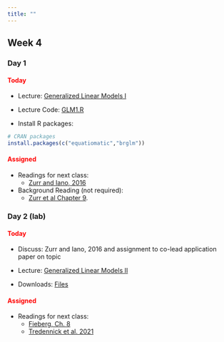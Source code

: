 ```yaml
---
title: ""
---
```


## Week 4

### Day 1

#### [Today]{style="color:red;"}

-   Lecture: <a href="/FW680A4/glm1.qmd">Generalized Linear Models I</a>

-   Lecture Code: <a href="/FW680A4/glm1.R">GLM1.R</a>

-   Install R packages:

```r
# CRAN packages
install.packages(c("equatiomatic","brglm"))
```

#### [Assigned]{style="color:red;"}

-   Readings for next class: 
    - <a href="/readings/Zurr and Iano 2016.pdf">Zurr and Iano, 2016</a>

- Background Reading (not required): 
  - <a href="/readings/Zurr et al Chapter 9.pdf"> Zurr et al Chapter 9</a>. 




### Day 2 (lab)

#### [Today]{style="color:red;"}

-   Discuss: Zurr and Iano, 2016 and assignment to co-lead application paper on topic

-   Lecture: <a href="/FW680A4/glm2.qmd">Generalized Linear Models II</a>

-   Downloads: <a href="/classfiles/glmlab/week4files1.zip">Files</a>


#### [Assigned]{style="color:red;"}

-   Readings for next class: 
    - <a href="https://statistics4ecologists-v2.netlify.app/mmi#mmi">Fieberg, Ch. 8</a>
    - <a href="/readings/Tredennick et al. 2021.pdf">Tredennick et al. 2021</a>






